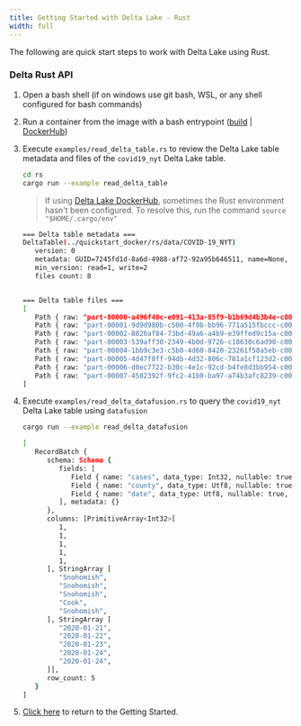 ```yaml
---
title: Getting Started with Delta Lake - Rust
width: full
---
```


The following are quick start steps to work with Delta Lake using Rust.

### Delta Rust API

1. Open a bash shell (if on windows use git bash, WSL, or any shell configured for bash commands)

2. Run a container from the image with a bash entrypoint ([build](#build-entry-point) | [DockerHub](#image-entry-point))

3. Execute `examples/read_delta_table.rs` to review the Delta Lake table metadata and files of the `covid19_nyt` Delta Lake table.

   ```bash
   cd rs
   cargo run --example read_delta_table
   ```

   > If using [Delta Lake DockerHub](https://go.delta.io/dockerhub), sometimes the Rust environment hasn't been configured. To resolve this, run the command `source "$HOME/.cargo/env"`

   ```bash
   === Delta table metadata ===
   DeltaTable(../quickstart_docker/rs/data/COVID-19_NYT)
      version: 0
      metadata: GUID=7245fd1d-8a6d-4988-af72-92a95b646511, name=None, description=None, partitionColumns=[], createdTime=Some(1619121484605), configuration={}
      min_version: read=1, write=2
      files count: 8


   === Delta table files ===
   [
      Path { raw: "part-00000-a496f40c-e091-413a-85f9-b1b69d4b3b4e-c000.snappy.parquet" },
      Path { raw: "part-00001-9d9d980b-c500-4f0b-bb96-771a515fbccc-c000.snappy.parquet" },
      Path { raw: "part-00002-8826af84-73bd-49a6-a4b9-e39ffed9c15a-c000.snappy.parquet" },
      Path { raw: "part-00003-539aff30-2349-4b0d-9726-c18630c6ad90-c000.snappy.parquet" },
      Path { raw: "part-00004-1bb9c3e3-c5b0-4d60-8420-23261f58a5eb-c000.snappy.parquet" },
      Path { raw: "part-00005-4d47f8ff-94db-4d32-806c-781a1cf123d2-c000.snappy.parquet" },
      Path { raw: "part-00006-d0ec7722-b30c-4e1c-92cd-b4fe8d3bb954-c000.snappy.parquet" },
      Path { raw: "part-00007-4582392f-9fc2-41b0-ba97-a74b3afc8239-c000.snappy.parquet" }
   ]
   ```

4. Execute `examples/read_delta_datafusion.rs` to query the `covid19_nyt` Delta Lake table using `datafusion`

   ```bash
   cargo run --example read_delta_datafusion
   ```

   ```bash
   [
      RecordBatch {
         schema: Schema {
            fields: [
               Field { name: "cases", data_type: Int32, nullable: true, dict_id: 0, dict_is_ordered: false, metadata: None },
               Field { name: "county", data_type: Utf8, nullable: true, dict_id: 0, dict_is_ordered: false, metadata: None },
               Field { name: "date", data_type: Utf8, nullable: true, dict_id: 0, dict_is_ordered: false, metadata: None }
            ], metadata: {}
         },
         columns: [PrimitiveArray<Int32>[
            1,
            1,
            1,
            1,
            1,
         ], StringArray [
            "Snohomish",
            "Snohomish",
            "Snohomish",
            "Cook",
            "Snohomish",
         ], StringArray [
            "2020-01-21",
            "2020-01-22",
            "2020-01-23",
            "2020-01-24",
            "2020-01-24",
         ]],
         row_count: 5
      }
   ]
   ```

5. [Click here](../getting-started) to return to the Getting Started.
